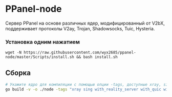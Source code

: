 # PPanel-node

Сервер PPanel на основе различных ядер, модифицированный от V2bX, поддерживает протоколы V2ay, Trojan, Shadowsocks, Tuic, Hysteria.

### Установка одним нажатием

```
wget -N https://raw.githubusercontent.com/wyx2685/ppanel-node/master/Scripts/install.sh && bash install.sh
```

## Сборка

```bash
# Укажите ядро для компиляции с помощью опции -tags, доступные xray, sing
go build -v -o ./node -tags "xray sing with_reality_server with_quic with_grpc with_utls with_wireguard with_acme" -trimpath -ldflags "-s -w -buildid="
```


<Giscus />
